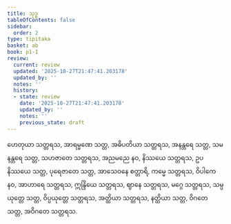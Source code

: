 ```yaml
---
title: သုဒ္ဓ
tableOfContents: false
sidebar:
  order: 2
type: tipitaka
basket: ab
book: p1-1
review:
  current: review
  updated: '2025-10-27T21:47:41.203178'
  updated_by: ''
  notes: ''
  history:
  - state: review
    date: '2025-10-27T21:47:41.203178'
    updated_by: ''
    notes: ''
    previous_state: draft
---
```



<ReviewStatus review={frontmatter.review} showDetails={true} />

<HypothesisAnnotation frontmatter={frontmatter} />

<DynamicBreadcrumb />

<Division number="73" book="p1-1" e="ch" v="36" p="357">

<Paragraph number="2223" book="p1-1">
ဟေတုယာ သတ္တရသ, အာရမ္မဏေ သတ္တ, အဓိပတိယာ သတ္တရသ, အနန္တရေ သတ္တ, သမနန္တရေ သတ္တ, သဟဇာတေ သတ္တရသ, အညမညေ နဝ, နိဿယေ သတ္တရသ, ဥပနိဿယေ သတ္တ, ပုရေဇာတေ သတ္တ, အာသေဝနေ စတ္တာရိ, ကမ္မေ သတ္တရသ, ဝိပါကေ နဝ, အာဟာရေ သတ္တရသ, ဣန္ဒြိယေ သတ္တရသ, ဈာနေ သတ္တရသ, မဂ္ဂေ သတ္တရသ, သမ္ပယုတ္တေ သတ္တ, ဝိပ္ပယုတ္တေ သတ္တရသ, အတ္ထိယာ သတ္တရသ, နတ္ထိယာ သတ္တ, ဝိဂတေ သတ္တ, အဝိဂတေ သတ္တရသ.
</Paragraph>
</Division>